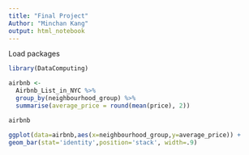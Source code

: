 ```yaml
---
title: "Final Project"
Author: "Minchan Kang"
output: html_notebook
---
```


Load packages
```r
library(DataComputing)
```

```r
airbnb <-
  Airbnb_List_in_NYC %>%
  group_by(neighbourhood_group) %>%
  summarise(average_price = round(mean(price), 2))

airbnb
```

```r
ggplot(data=airbnb,aes(x=neighbourhood_group,y=average_price)) + 
geom_bar(stat='identity',position='stack', width=.9) 
```